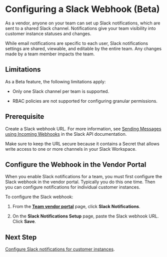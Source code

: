 

# Configuring a Slack Webhook (Beta)

As a vendor, anyone on your team can set up Slack notifications, which are sent to a shared Slack channel. Notifications give your team visibility into customer instance statuses and changes.

<NotificationsAbout/>

While email notifications are specific to each user, Slack notifications settings are shared, viewable, and editable by the entire team. Any changes made by a team member impacts the team.

## Limitations

As a Beta feature, the following limitations apply:

- Only one Slack channel per team is supported.

- RBAC policies are not supported for configuring granular permissions.

## Prerequisite

Create a Slack webhook URL. For more information, see [Sending Messages using Incoming Webhooks](https://api.slack.com/messaging/webhooks) in the Slack API documentation.

Make sure to keep the URL secure because it contains a Secret that allows write access to one or more channels in your Slack Workspace.

## Configure the Webhook in the Vendor Portal

When you enable Slack notifications for a team, you must first configure the Slack webhook in the vendor portal. Typically you do this one time. Then you can configure notifications for individual customer instances.

To configure the Slack webhook:

1. From the **[Team vendor portal](https://vendor.replicated.com/team/members)** page, click **Slack Notifications**.

1. On the **Slack Notifications Setup** page, paste the Slack webhook URL. Click **Save**.

## Next Step

[Configure Slack notifications for customer instances](instance-notifications-config).
